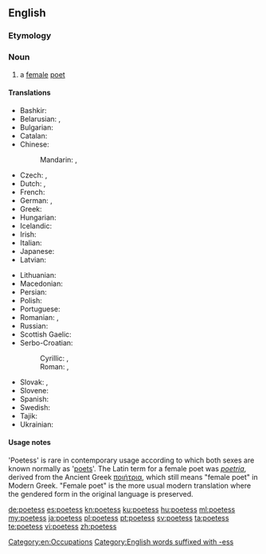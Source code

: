 ==English==
{{wikipedia}}

===Etymology===
{{suffix|lang=en|poet|ess}}

===Noun===
{{en-noun|es}}

# {{label|en|dated}} a [[female]] [[poet]]

====Translations====
{{trans-top|female poet}}
* Bashkir: {{t|ba|шағирә|sc=Cyrl}}
* Belarusian: {{t|be|паэ́тка|f|sc=Cyrl}}, {{t|be|паэтэ́са|m|sc=Cyrl}}
* Bulgarian: {{t|bg|поете́са|f|sc=Cyrl}}
* Catalan: {{t+|ca|poetessa|f}}
* Chinese:
*: Mandarin: {{t|cmn|女詩人|sc=Hani}}, {{t|cmn|女诗人|tr=nǚshīrén|sc=Hani}}
* Czech: {{t+|cs|básnířka|f}}, {{t+|cs|poetka|f}}
* Dutch: {{t+|nl|dichteres|f}}, {{t|nl|poëte|f}}
* French: {{t+|fr|poétesse|f}}
* German: {{t+|de|Dichterin|f}}, {{t|de|Poetin|f}}
* Greek: {{t+|el|ποιήτρια|f}}
* Hungarian: {{t+|hu|költőnő}}
* Icelandic: {{t|is|skáldkona|f}}
* Irish: {{t|ga|banfhile|m}}
* Italian: {{t+|it|poetessa|f}}
* Japanese: {{t|ja|女流詩人|tr=じょりゅうしじん, joryūshijin|sc=Jpan}}
* Latvian: {{t|lv|dzejniece|f}}
{{trans-mid}}
* Lithuanian: {{t|lt|poetė|f}}
* Macedonian: {{t|mk|поете́са|f|sc=Cyrl}}
* Persian: {{t+|fa|شاعره|tr=šâ'ere|sc=fa-Arab}}
* Polish: {{t+|pl|poetka|f}}
* Portuguese: {{t+|pt|poetisa|f}}
* Romanian: {{t+|ro|poetă|f}}, {{t+|ro|poetesă|f}}
* Russian: {{t+|ru|поэте́сса|f|tr=poetɛ́ssa}}
* Scottish Gaelic: {{t|gd|bana-bhàrd|f}}
* Serbo-Croatian:
*: Cyrillic: {{t|sh|песникиња|f}}, {{t|sh|пјесникиња|f}}
*: Roman: {{t|sh|pesnikinja|f}}, {{t+|sh|pjesnikinja|f}}
* Slovak: {{t|sk|básnička|f}}, {{t|sk|poetka|f}}
* Slovene: {{t|sl|pesnica|f}}
* Spanish: {{t+|es|poetisa|f}}
* Swedish: {{t+|sv|poetissa}}
* Tajik: {{t+|tg|шоира|sc=Cyrl}}
* Ukrainian: {{t|uk|поете́са|f|sc=Cyrl}}
{{trans-bottom}}

====Usage notes====
'Poetess' is rare in contemporary usage according to which both sexes are known normally as '[[poet]]s'. The Latin term for a female poet was ''[[poetria]]'', derived from the Ancient Greek [[ποιήτρια]], which still means "female poet" in Modern Greek. "Female poet" is the more usual modern translation where the gendered form in the original language is preserved.

[[Category:en:Occupations]]
[[Category:English words suffixed with -ess]]

[[de:poetess]]
[[es:poetess]]
[[kn:poetess]]
[[ku:poetess]]
[[hu:poetess]]
[[ml:poetess]]
[[my:poetess]]
[[ja:poetess]]
[[pl:poetess]]
[[pt:poetess]]
[[sv:poetess]]
[[ta:poetess]]
[[te:poetess]]
[[vi:poetess]]
[[zh:poetess]]